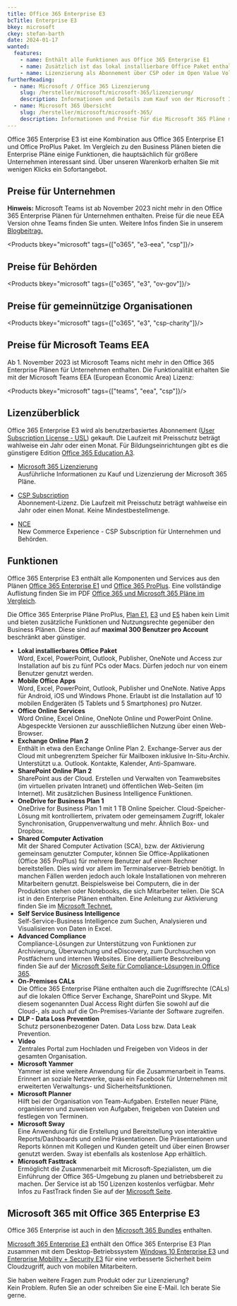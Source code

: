 ```yaml
---
title: Office 365 Enterprise E3
bcTitle: Enterprise E3
bkey: microsoft
ckey: stefan-barth
date: 2024-01-17
wanted:
  features:
    - name: Enthält alle Funktionen aus Office 365 Enterprise E1
    - name: Zusätzlich ist das lokal installierbare Office Paket enthalten
    - name: Lizenzierung als Abonnement über CSP oder im Open Value Volumenlizenzprogramm
furtherReading:
  - name: Microsoft / Office 365 Lizenzierung
    slug: /hersteller/microsoft/microsoft-365/lizenzierung/
    description: Informationen und Details zum Kauf von der Microsoft 365 Pläne.
  - name: Microsoft 365 Übersicht
    slug: /hersteller/microsoft/microsoft-365/
    description: Informationen und Preise für die Microsoft 365 Pläne mit Office 365 und Windows.
---
```




<Intro>

Office 365 Enterprise E3 ist eine Kombination aus Office 365 Enterprise E1 und Office ProPlus Paket. Im Vergleich zu den Business Plänen bieten die Enterprise Pläne einige Funktionen, die hauptsächlich für größere Unternehmen interessant sind.
Über unseren Warenkorb erhalten Sie mit wenigen Klicks ein Sofortangebot.


</Intro>

<TOC />


## Preise für Unternehmen

<Info>

**Hinweis:** Microsoft Teams ist ab November 2023 nicht mehr in den Office 365 Enterprise Plänen für Unternehmen enthalten. Preise für die neue EEA Version ohne Teams finden Sie unten.
Weitere Infos finden Sie in unserem [Blogbeitrag.](/blog/microsoft-teams-nicht-mehr-bestandteil-von-microsoft-365-enterprise/)

</Info>


<Products bkey="microsoft" tags={["o365", "e3-eea", "csp"]}/>


## Preise für Behörden

<Products bkey="microsoft" tags={["o365", "e3", "ov-gov"]}/>


## Preise für gemeinnützige Organisationen

<Products bkey="microsoft" tags={["o365", "e3", "csp-charity"]}/>


## Preise für Microsoft Teams EEA

Ab 1. November 2023 ist Microsoft Teams nicht mehr in den Office 365 Enterprise Plänen für Unternehmen enthalten. Die Funktionalität erhalten Sie mit der Microsoft Teams EEA (European Economic Area) Lizenz:

<Products bkey="microsoft" tags={["teams", "eea", "csp"]}/>


## Lizenzüberblick

Office 365 Enterprise E3 wird als benutzerbasiertes Abonnement ([User Subscription License - USL](/hersteller/microsoft/microsoft-365/lizenzierung/#user-subscription-license-usl)) gekauft. Die Laufzeit mit Preisschutz beträgt wahlweise ein Jahr oder einen Monat.
Für Bildungseinrichtungen gibt es die günstigere Edition [Office 365 Education A3](/hersteller/microsoft/office-365/education-a3/).

<ArrowList>

- [Microsoft 365 Lizenzierung](/hersteller/microsoft/microsoft-365/lizenzierung/)<br />
  Ausführliche Informationen zu Kauf und Lizenzierung der Microsoft 365 Pläne.

- [CSP Subscription](/hersteller/microsoft/csp/)<br />
  Abonnement-Lizenz. Die Laufzeit mit Preisschutz beträgt wahlweise ein Jahr oder einen Monat. Keine Mindestbestellmenge.

- [NCE](/hersteller/microsoft/microsoft-365/lizenzierung/#new-commerce-experience-nce)<br />
  New Commerce Experience - CSP Subscription für Unternehmen und Behörden.

</ArrowList>


## Funktionen

Office 365 Enterprise E3 enthält alle Komponenten und Services aus den Plänen [Office 365 Enterprise E1](/hersteller/microsoft/office-365/enterprise-e1/) und [Office 365 ProPlus](/hersteller/microsoft/office-365/).
Eine vollständige Auflistung finden Sie im PDF [Office 365 und Microsoft 365 Pläne im Vergleich](/hersteller/microsoft/microsoft-365-office-365-subscription-plan-enterprise.pdf).


<Info>

Die Office 365 Enterprise Pläne ProPlus, [Plan E1](/hersteller/microsoft/office-365/enterprise-e1/), [E3](/hersteller/microsoft/office-365/enterprise-e3/) und [E5](/hersteller/microsoft/office-365/enterprise-e5/) haben kein Limit und bieten zusätzliche Funktionen und Nutzungsrechte gegenüber den Business Plänen. Diese sind auf **maximal 300 Benutzer pro Account** beschränkt aber günstiger.

</Info>

<ArrowList>

- **Lokal installierbares Office Paket**<br />
  Word, Excel, PowerPoint, Outlook, Publisher, OneNote und Access zur Installation auf bis zu fünf PCs oder Macs. Dürfen jedoch nur von einem Benutzer genutzt werden.
- **Mobile Office Apps**<br />
  Word, Excel, PowerPoint, Outlook, Publisher und OneNote. Native Apps für Android, iOS und Windows Phone. Erlaubt ist die Installation auf 10 mobilen Endgeräten (5 Tablets und 5 Smartphones) pro Nutzer.
- **Office Online Services**<br />
  Word Online, Excel Online, OneNote Online und PowerPoint Online. Abgespeckte Versionen zur ausschließlichen Nutzung über einen Web-Browser.
- **Exchange Online Plan 2**<br />
  Enthält in etwa den Exchange Online Plan 2. Exchange-Server aus der Cloud mit unbegrenztem Speicher für Mailboxen inklusive In-Situ-Archiv. Unterstützt u.a. Outlook. Kontakte, Kalender, Anti-Spamware.
- **SharePoint Online Plan 2**<br />
  SharePoint aus der Cloud. Erstellen und Verwalten von Teamwebsites (im virtuellen privaten Intranet) und öffentlichen Web-Seiten (im Internet). Mit zusätzlichen Business Intelligence Funktionen.
- **OneDrive for Business Plan 1**<br />
  OneDrive for Business Plan 1 mit 1 TB Online Speicher. Cloud-Speicher-Lösung mit kontrolliertem, privatem oder gemeinsamem Zugriff, lokaler Synchronisation, Gruppenverwaltung und mehr. Ähnlich Box- und Dropbox.
- **Shared Computer Activation**<br />
  Mit der Shared Computer Activation (SCA), bzw. der Aktivierung gemeinsam genutzter Computer, können Sie Office-Applikationen (Office 365 ProPlus) für mehrere Benutzer auf einem Rechner bereitstellen. Dies wird vor allem im Terminalserver-Betrieb benötigt. In manchen Fällen werden jedoch auch lokale Installationen von mehreren Mitarbeitern genutzt. Beispielsweise bei Computern, die in der Produktion stehen oder Notebooks, die sich Mitarbeiter teilen. Die SCA ist in den Enterprise Plänen enthalten. Eine Anleitung zur Aktivierung finden Sie im <a href="https://learn.microsoft.com/en-us/deployoffice/overview-shared-computer-activation" target="_blank">Microsoft Technet.</a>
- **Self Service Business Intelligence**<br />
  Self-Service-Business Intelligence zum Suchen, Analysieren und Visualisieren von Daten in Excel.
- **Advanced Compliance**<br />
  Compliance-Lösungen zur Unterstützung von Funktionen zur Archivierung, Überwachung und eDiscovery, zum Durchsuchen von Postfächern und internen Websites. Eine detaillierte Beschreibung finden Sie auf der <a href="https://www.microsoft.com/de-de/security" target="_blank">Microsoft Seite für Compliance-Lösungen in Office 365</a>.
- **On-Premises CALs**<br />
  Die Office 365 Enterprise Pläne enthalten auch die Zugriffsrechte (CALs) auf die lokalen Office Server Exchange, SharePoint und Skype. Mit diesem sogenannten Dual Access Right dürfen Sie sowohl auf die Cloud-, als auch auf die On-Premises-Variante der Software zugreifen.
- **DLP - Data Loss Prevention**<br />
  Schutz personenbezogener Daten. Data Loss bzw. Data Leak Prevention.
- **Video**<br />
  Zentrales Portal zum Hochladen und Freigeben von Videos in der gesamten Organisation.
- **Microsoft Yammer**<br />
  Yammer ist eine weitere Anwendung für die Zusammenarbeit in Teams. Erinnert an soziale Netzwerke, quasi ein Facebook für Unternehmen mit erweiterten Verwaltungs- und Sicherheitsfunktionen.
- **Microsoft Planner**<br />
  Hilft bei der Organisation von Team-Aufgaben. Erstellen neuer Pläne, organisieren und zuweisen von Aufgaben, freigeben von Dateien und festlegen von Terminen.
- **Microsoft Sway**<br />
  Eine Anwendung für die Erstellung und Bereitstellung von interaktive Reports/Dashboards und online Präsentationen. Die Präsentationen und Reports können mit Kollegen und Kunden geteilt und über einen Browser genutzt werden. Sway ist ebenfalls als kostenlose App erhältlich.
- **Microsoft Fasttrack**<br />
  Ermöglicht die Zusammenarbeit mit Microsoft-Spezialisten, um die Einführung der Office 365-Umgebung zu planen und betriebsbereit zu machen. Der Service ist ab 150 Lizenzen kostenlos verfügbar. Mehr Infos zu FastTrack finden Sie auf der <a href="https://www.microsoft.com/de-de/fasttrack?rtc=1" target="_blank">Microsoft Seite</a>.

</ArrowList>

## Microsoft 365 mit Office 365 Enterprise E3

Office 365 Enterprise ist auch in den [Microsoft 365 Bundles](/hersteller/microsoft/microsoft-365/) enthalten.

[Microsoft 365 Enterprise E3](/hersteller/microsoft/microsoft-365/enterprise-e3/) enthält den Office 365 Enterprise E3 Plan zusammen mit dem Desktop-Betriebssystem [Windows 10 Enterprise E3](/hersteller/microsoft/windows/) und [Enterprise Mobility + Security E3](/hersteller/microsoft/enterprise-mobility-security/) für eine verbesserte Sicherheit beim Cloudzugriff, auch von mobilen Mitarbeitern.


<GetInTouch theme="light">

Sie haben weitere Fragen zum Produkt oder zur Lizenzierung?<br />
Kein Problem. Rufen Sie an oder schreiben Sie eine E-Mail. Ich berate Sie gerne.

</GetInTouch>
